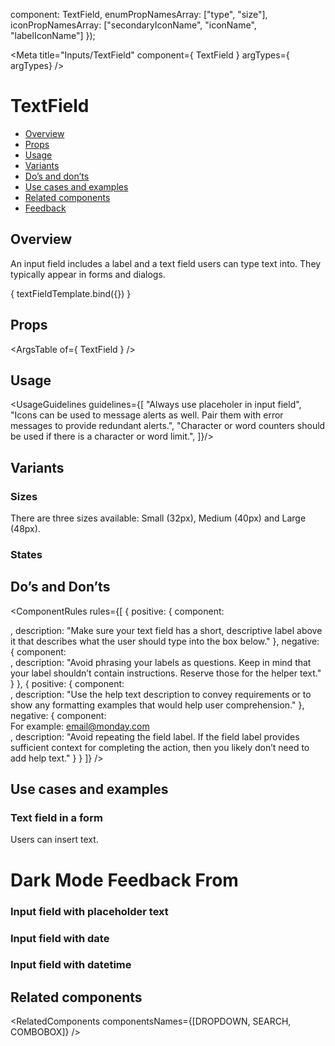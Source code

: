 
  component: TextField,
  enumPropNamesArray: ["type", "size"],
  iconPropNamesArray: ["secondaryIconName", "iconName", "labelIconName"]
});

<Meta
  title="Inputs/TextField"
  component={ TextField }
  argTypes={ argTypes}
/>

<!--- Component template -->


<!--- Component documentation -->

# TextField
- [Overview](#overview)
- [Props](#props)
- [Usage](#usage)
- [Variants](#variants)
- [Do’s and don’ts](#dos-and-donts)
- [Use cases and examples](#use-cases-and-examples)
- [Related components](#related-components)
- [Feedback](#feedback)

## Overview
An input field includes a label and a text field users can type text into. They typically appear in forms and dialogs.

<Canvas>
  <Story name="Overview"
         args={{ title: "Name", iconName: "fa fa-square", validation: {text: "Helper text"}, wrapperClassName: "monday-storybook-text-field_size", showCharCount: true, placeholder: "Placeholder text here" }}>
    { textFieldTemplate.bind({}) }
  </Story>
</Canvas>

## Props
<ArgsTable of={ TextField } />

## Usage
<UsageGuidelines guidelines={[
  "Always use placeholer in input field",
  "Icons can be used to message alerts as well. Pair them with error messages to provide redundant alerts.",
  "Character or word counters should be used if there is a character or word limit.",
]}/>

## Variants
### Sizes
There are three sizes available: Small (32px), Medium (40px) and Large (48px).
<Canvas>
  <Story name="Sizes">
    <div className="monday-storybook-text-field_column-wrapper">
      <TextField placeholder="Small" />
      <TextField placeholder="Meduim" size={TextField.sizes.MEDIUM} />
      <TextField placeholder="Large" size={TextField.sizes.LARGE} />
    </div>
  </Story>
</Canvas>

### States
<Canvas>
  <Story name="States">
    <div className="monday-storybook-text-field_wrapper">
      <div className="monday-storybook-text-field_column-wrapper monday-storybook-text-field_spacing">
        <TextField placeholder="Disabled" size={TextField.sizes.MEDIUM} disabled />
        <TextField placeholder="With icon" iconName={Email} size={TextField.sizes.MEDIUM} />
      </div>
      <div className="monday-storybook-text-field_column-wrapper">
        <TextField placeholder="With field label" title="Name" size={TextField.sizes.MEDIUM} />
        <TextField placeholder="Success" validation={{ status: "success" }} iconName={Check} size={TextField.sizes.MEDIUM} />
        <TextField placeholder="Error" validation={{ status: "error" }} iconName={CloseSmall} size={TextField.sizes.MEDIUM} />
      </div>
    </div>
  </Story>
</Canvas>

## Do’s and Don’ts
<ComponentRules
  rules={[
    {
      positive: {
        component:
          <div className="monday-storybook-text-field_size">
            <TextField title="Email" placeholder="email@monday.com" size={TextField.sizes.MEDIUM} />
          </div>,
        description: "Make sure your text field has a short, descriptive label above it that describes what the user should type into the box below."
      },
      negative: {
        component:
          <div className="monday-storybook-text-field_size">
            <TextField title="What is your email address?" placeholder="email@monday.com" size={TextField.sizes.MEDIUM} />
          </div>,
        description: "Avoid phrasing your labels as questions. Keep in mind that your label shouldn’t contain instructions. Reserve those for the helper text."
      }
    },
    {
      positive: {
        component:
          <div className="monday-storybook-text-field_size">
            <TextField title="Email" placeholder="email@monday.com" size={TextField.sizes.MEDIUM} />
          </div>,
        description: "Use the help text description to convey requirements or to show any formatting examples that would help user comprehension."
      },
      negative: {
        component:
          <div className="monday-storybook-text-field_size">
            <TextField title="Email" placeholder="email@monday.com" size={TextField.sizes.MEDIUM} />
            For example: email@monday.com
          </div>,
        description: "Avoid repeating the field label. If the field label provides sufficient context for completing the action, then you likely don’t need to add help text."
      }
    }
  ]}
/>

## Use cases and examples
### Text field in a form
Users can insert text.
<Canvas>
  <Story name="Text field in a form">
    <div className="monday-storybook-text-field_box">
      <h1>Dark Mode Feedback From</h1>
      <div className="monday-storybook-text-field_box_wrapper">
      <TextField 
        title="Your Name" 
        size={TextField.sizes.MEDIUM}
        placeholder="John Doe"
      />
      <TextField 
        title="Email" 
        size={TextField.sizes.MEDIUM}
        placeholder="email@monday.com"
      />
      </div>
    </div>
  </Story>
</Canvas>

### Input field with placeholder text
<Canvas>
  <Story name="Input field with placeholder text">
    <div className="monday-storybook-text-field_size">
      <TextField 
        title="Invite with email"
        labelIconName={Email}
        placeholder="Enter one or more email"
        size={TextField.sizes.MEDIUM}
      />
    </div>
  </Story>
</Canvas>


### Input field with date
<Canvas>
  <Story name="Input field with date">
    <div className="monday-storybook-text-field_size">
      <TextField
        size={TextField.sizes.MEDIUM}
        type={TEXT_TYPES.DATE}
      />
    </div>
  </Story>
</Canvas>

### Input field with datetime
<Canvas>
  <Story name="Input field with date and time">
    <div className="monday-storybook-text-field_size">
      <TextField
        size={TextField.sizes.MEDIUM}
        type={TEXT_TYPES.DATE_TIME}
      />
    </div>
  </Story>
</Canvas>

## Related components
<RelatedComponents componentsNames={[DROPDOWN, SEARCH, COMBOBOX]} />